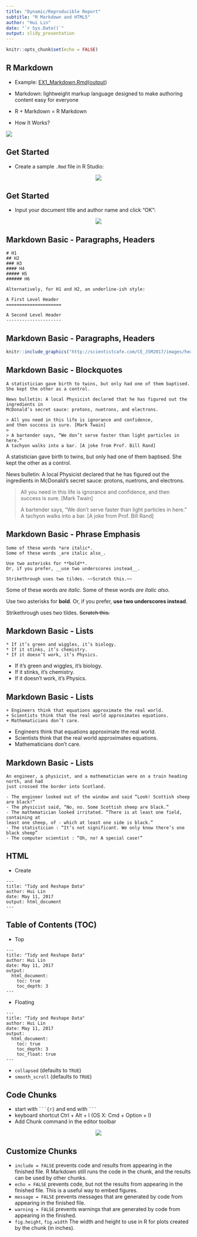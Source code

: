```yaml
---
title: "Dynamic/Reproducible Report"
subtitle: "R Markdown and HTML5"
author: "Hui Lin"
date: "`r Sys.Date()`"
output: slidy_presentation
---
```


```r
knitr::opts_chunk$set(echo = FALSE)
```

## R Markdown

- Example: [EX1_Markdown.Rmd](https://raw.githubusercontent.com/happyrabbit/linhui.org/gh-pages/CE_JSM2017/Examples/EX1_Markdown.Rmd)([output](http://scientistcafe.com/CE_JSM2017/Examples/EX1_Markdown.html))

- Markdown: lightweight markup language designed to make authoring content easy for everyone

- R + Markdown = R Markdown

- How It Works? 

![](http://scientistcafe.com/CE_JSM2017/images/RMarkdownFlow.png)

## Get Started

- Create a sample `.Rmd` file in R Studio:

<center>
![](http://scientistcafe.com/CE_JSM2017/images/newmd1.PNG)
</center>

## Get Started

- Input your document title and author name and click "OK":

<center>
![](http://scientistcafe.com/CE_JSM2017/images/newmd2.PNG)
</center>

## Markdown Basic - Paragraphs, Headers

```pre
# H1
## H2
### H3
#### H4
##### H5
###### H6

Alternatively, for H1 and H2, an underline-ish style:

A First Level Header
=====================

A Second Level Header
---------------------
```

## Markdown Basic - Paragraphs, Headers

```r
knitr::include_graphics("http://scientistcafe.com/CE_JSM2017/images/headermd.PNG")
```

## Markdown Basic - Blockquotes

```pre
A statistician gave birth to twins, but only had one of them baptised. 
She kept the other as a control.

News bulletin: A local Physicist declared that he has figured out the ingredients in
McDonald’s secret sauce: protons, nuetrons, and electrons.

> All you need in this life is ignorance and confidence, 
and then success is sure. [Mark Twain]
> 
> A bartender says, “We don’t serve faster than light particles in here.” 
A tachyon walks into a bar. [A joke from Prof. Bill Rand]
```

A statistician gave birth to twins, but only had one of them baptised. 
She kept the other as a control.

News bulletin: A local Physicist declared that he has figured out the ingredients in
McDonald’s secret sauce: protons, nuetrons, and electrons.

> All you need in this life is ignorance and confidence, 
and then success is sure. [Mark Twain]
> 
> A bartender says, “We don’t serve faster than light particles in here.” 
A tachyon walks into a bar. [A joke from Prof. Bill Rand]

## Markdown Basic - Phrase Emphasis

```pre
Some of these words *are italic*.
Some of these words _are italic also_.

Use two asterisks for **bold**.
Or, if you prefer, __use two underscores instead__.

Strikethrough uses two tildes. ~~Scratch this.~~
```

Some of these words *are italic*.
Some of these words _are italic also_.

Use two asterisks for **bold**.
Or, if you prefer, __use two underscores instead__.

Strikethrough uses two tildes. ~~Scratch this.~~

## Markdown Basic - Lists

```pre
* If it’s green and wiggles, it’s biology.
* If it stinks, it’s chemistry.
* If it doesn’t work, it’s Physics.
```

* If it’s green and wiggles, it’s biology.
* If it stinks, it’s chemistry.
* If it doesn’t work, it’s Physics.

## Markdown Basic - Lists

```pre
+ Engineers think that equations approximate the real world.
+ Scientists think that the real world approximates equations.
+ Mathematicians don’t care.
```

+ Engineers think that equations approximate the real world.
+ Scientists think that the real world approximates equations.
+ Mathematicians don’t care.


## Markdown Basic - Lists

```pre
An engineer, a physicist, and a mathematician were on a train heading north, and had
just crossed the border into Scotland.

- The engineer looked out of the window and said “Look! Scottish sheep are black!”
- The physicist said, “No, no. Some Scottish sheep are black.”
- The mathematician looked irritated. “There is at least one field, containing at
least one sheep, of - which at least one side is black.”
- The statistician : “It’s not significant. We only know there’s one black sheep”
- The computer scientist : “Oh, no! A special case!”
```

## HTML

- Create

```pre
---
title: "Tidy and Reshape Data"
author: Hui Lin
date: May 11, 2017
output: html_document
---
```

## Table of Contents (TOC)

- Top

```pre
---
title: "Tidy and Reshape Data"
author: Hui Lin
date: May 11, 2017
output:
  html_document:
    toc: true
    toc_depth: 3
---
```

- Floating

```pre
---
title: "Tidy and Reshape Data"
author: Hui Lin
date: May 11, 2017
output:
  html_document:
    toc: true
    toc_depth: 3
    toc_float: true
---
```

- `collapsed` (defaults to `TRUE`)
- `smooth_scroll` (defaults to `TRUE`)

## Code Chunks

- start with ` ```{r} ` and end with ` ``` `
- keyboard shortcut Ctrl + Alt + I (OS X: Cmd + Option + I)
- Add Chunk command in the editor toolbar

<center>
![](http://scientistcafe.com/CE_JSM2017/images/codechunk.PNG)
</center>

## Customize Chunks

- `include = FALSE` prevents code and results from appearing in the finished file. R Markdown still runs the code in the chunk, and the results can be used by other chunks.
- `echo = FALSE` prevents code, but not the results from appearing in the finished file. This is a useful way to embed figures.
- `message = FALSE` prevents messages that are generated by code from appearing in the finished file.
- `warning = FALSE` prevents warnings that are generated by code from appearing in the finished.
- `fig.height`, `fig.width` The width and height to use in R for plots created by the chunk (in inches).